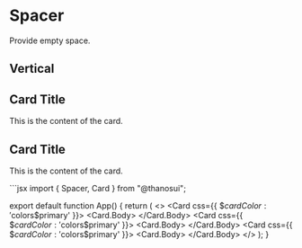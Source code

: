 
# Spacer
Provide empty space.

## Vertical
<Card variant='primary'>
    <div className="p-4">
        <h2 className="text-xl font-bold mb-2">Card Title</h2>
        <p className="text-gray-700">This is the content of the card.</p>
    </div>
</Card>
<Spacer height={4}></Spacer>
<Card variant='primary'>
    <div className="p-4">
        <h2 className="text-xl font-bold mb-2">Card Title</h2>
        <p className="text-gray-700">This is the content of the card.</p>
    </div>
</Card>
```jsx
import { Spacer, Card } from "@thanosui";

export default function App() {
  return (
    <>
      <Card css={{ $$cardColor: '$colors$primary' }}>
        <Card.Body>
          <Spacer y={1} />
        </Card.Body>
      </Card>
      <Spacer y={1} />
      <Card css={{ $$cardColor: '$colors$primary' }}>
        <Card.Body>
          <Spacer y={2} />
        </Card.Body>
      </Card>
      <Spacer y={1} />
      <Card css={{ $$cardColor: '$colors$primary' }}>
        <Card.Body>
          <Spacer y={3} />
        </Card.Body>
      </Card>
    </>
  );
}

```
